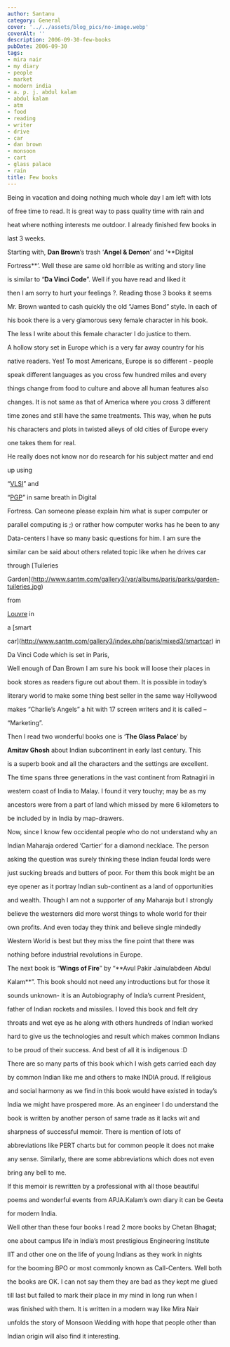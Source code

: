 ```yaml
---
author: Santanu
category: General
cover: '../../assets/blog_pics/no-image.webp'
coverAlt: ''
description: 2006-09-30-few-books
pubDate: 2006-09-30
tags:
- mira nair
- my diary
- people
- market
- modern india
- a. p. j. abdul kalam
- abdul kalam
- atm
- food
- reading
- writer
- drive
- car
- dan brown
- monsoon
- cart
- glass palace
- rain
title: Few books
---
```


Being in vacation and doing nothing much whole day I am left with lots

of free time to read. It is great way to pass quality time with rain and

heat where nothing interests me outdoor. I already finished few books in

last 3 weeks.



Starting with, **Dan Brown**’s trash ‘**Angel & Demon**’ and ‘**Digital

Fortress**’. Well these are same old horrible as writing and story line

is similar to “**Da Vinci Code**”. Well if you have read and liked it

then I am sorry to hurt your feelings ?. Reading those 3 books it seems

Mr. Brown wanted to cash quickly the old “James Bond” style. In each of

his book there is a very glamorous sexy female character in his book.

The less I write about this female character I do justice to them.



A hollow story set in Europe which is a very far away country for his

native readers. Yes! To most Americans, Europe is so different - people

speak different languages as you cross few hundred miles and every

things change from food to culture and above all human features also

changes. It is not same as that of America where you cross 3 different

time zones and still have the same treatments. This way, when he puts

his characters and plots in twisted alleys of old cities of Europe every

one takes them for real.



He really does not know nor do research for his subject matter and end

up using

“[VLSI](http://en.wikipedia.org/wiki/Very-large-scale_integration)” and

“[PGP](http://en.wikipedia.org/wiki/PGP)” in same breath in Digital

Fortress. Can someone please explain him what is super computer or

parallel computing is ;) or rather how computer works has he been to any

Data-centers I have so many basic questions for him. I am sure the

similar can be said about others related topic like when he drives car

through [Tuileries

Garden](http://www.santm.com/gallery3/var/albums/paris/parks/garden-tuileries.jpg)

from

[Louvre](http://www.santm.com/gallery3/index.php/paris/museum/louvre) in

a [smart

car](http://www.santm.com/gallery3/index.php/paris/mixed3/smartcar) in

Da Vinci Code which is set in Paris,



Well enough of Dan Brown I am sure his book will loose their places in

book stores as readers figure out about them. It is possible in today’s

literary world to make some thing best seller in the same way Hollywood

makes “Charlie’s Angels” a hit with 17 screen writers and it is called –

“Marketing”.



Then I read two wonderful books one is ‘**The Glass Palace**’ by

**Amitav Ghosh** about Indian subcontinent in early last century. This

is a superb book and all the characters and the settings are excellent.

The time spans three generations in the vast continent from Ratnagiri in

western coast of India to Malay. I found it very touchy; may be as my

ancestors were from a part of land which missed by mere 6 kilometers to

be included by in India by map-drawers.



Now, since I know few occidental people who do not understand why an

Indian Maharaja ordered ‘Cartier’ for a diamond necklace. The person

asking the question was surely thinking these Indian feudal lords were

just sucking breads and butters of poor. For them this book might be an

eye opener as it portray Indian sub-continent as a land of opportunities

and wealth. Though I am not a supporter of any Maharaja but I strongly

believe the westerners did more worst things to whole world for their

own profits. And even today they think and believe single mindedly

Western World is best but they miss the fine point that there was

nothing before industrial revolutions in Europe.



The next book is “**Wings of Fire**” by “**Avul Pakir Jainulabdeen Abdul

Kalam**”. This book should not need any introductions but for those it

sounds unknown- it is an Autobiography of India’s current President,

father of Indian rockets and missiles. I loved this book and felt dry

throats and wet eye as he along with others hundreds of Indian worked

hard to give us the technologies and result which makes common Indians

to be proud of their success. And best of all it is indigenous :D



There are so many parts of this book which I wish gets carried each day

by common Indian like me and others to make INDIA proud. If religious

and social harmony as we find in this book would have existed in today’s

India we might have prospered more. As an engineer I do understand the

book is written by another person of same trade as it lacks wit and

sharpness of successful memoir. There is mention of lots of

abbreviations like PERT charts but for common people it does not make

any sense. Similarly, there are some abbreviations which does not even

bring any bell to me.



If this memoir is rewritten by a professional with all those beautiful

poems and wonderful events from APJA.Kalam’s own diary it can be Geeta

for modern India.



Well other than these four books I read 2 more books by Chetan Bhagat;

one about campus life in India’s most prestigious Engineering Institute

IIT and other one on the life of young Indians as they work in nights

for the booming BPO or most commonly known as Call-Centers. Well both

the books are OK. I can not say them they are bad as they kept me glued

till last but failed to mark their place in my mind in long run when I

was finished with them. It is written in a modern way like Mira Nair

unfolds the story of Monsoon Wedding with hope that people other than

Indian origin will also find it interesting.